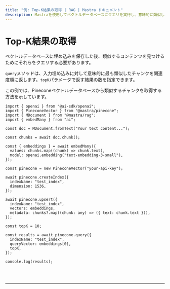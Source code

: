 ```yaml
---
title: "例: Top-K結果の取得 | RAG | Mastra ドキュメント"
description: Mastraを使用してベクトルデータベースにクエリを実行し、意味的に類似したチャンクを取得する例。
---
```



# Top-K結果の取得

ベクトルデータベースに埋め込みを保存した後、類似するコンテンツを見つけるためにそれらをクエリする必要があります。

`query`メソッドは、入力埋め込みに対して意味的に最も類似したチャンクを関連度順に返します。`topK`パラメータで返す結果の数を指定できます。

この例では、Pineconeベクトルデータベースから類似するチャンクを取得する方法を示しています。

```tsx copy
import { openai } from "@ai-sdk/openai";
import { PineconeVector } from "@mastra/pinecone";
import { MDocument } from "@mastra/rag";
import { embedMany } from "ai";

const doc = MDocument.fromText("Your text content...");

const chunks = await doc.chunk();

const { embeddings } = await embedMany({
  values: chunks.map((chunk) => chunk.text),
  model: openai.embedding("text-embedding-3-small"),
});

const pinecone = new PineconeVector("your-api-key");

await pinecone.createIndex({
  indexName: "test_index",
  dimension: 1536,
});

await pinecone.upsert({
  indexName: "test_index",
  vectors: embeddings,
  metadata: chunks?.map((chunk: any) => ({ text: chunk.text })),
});

const topK = 10;

const results = await pinecone.query({
  indexName: "test_index",
  queryVector: embeddings[0],
  topK,
});

console.log(results);
```

<br />
<br />
<hr className="dark:border-[#404040] border-gray-300" />
<br />
<br />
<GithubLink
  link={
    "https://github.com/mastra-ai/mastra/blob/main/examples/basics/rag/retrieve-results"
  }
/>
